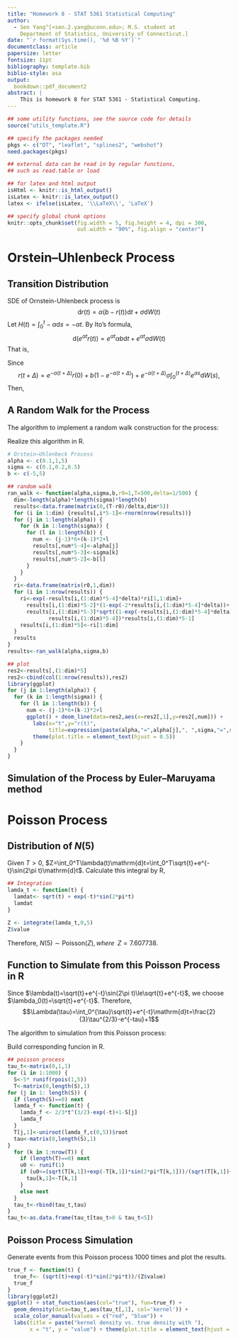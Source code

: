 ```yaml
---
title: "Homework 8 - STAT 5361 Statistical Computing"
author:
  - Sen Yang^[<sen.2.yang@uconn.edu>; M.S. student at
    Department of Statistics, University of Connecticut.]
date: "`r format(Sys.time(), '%d %B %Y')`"
documentclass: article
papersize: letter
fontsize: 11pt
bibliography: template.bib
biblio-style: asa
output:
  bookdown::pdf_document2
abstract: |
    This is homework 8 for STAT 5361 - Statistical Computing.
---
```



```r
## some utility functions, see the source code for details
source("utils_template.R")

## specify the packages needed
pkgs <- c("DT", "leaflet", "splines2", "webshot")
need.packages(pkgs)

## external data can be read in by regular functions,
## such as read.table or load

## for latex and html output
isHtml <- knitr::is_html_output()
isLatex <- knitr::is_latex_output()
latex <- ifelse(isLatex, '\\LaTeX\\', 'LaTeX')

## specify global chunk options
knitr::opts_chunk$set(fig.width = 5, fig.height = 4, dpi = 300,
                      out.width = "90%", fig.align = "center")

```


# Orstein–Uhlenbeck Process {#sec:5.3.3}

## Transition Distribution

SDE of Ornstein-Uhlenbeck process is
$$\mathrm{d}r(t)=\alpha(b-r(t))\mathrm{d}t+\sigma\mathrm{d}W(t)$$
Let $H(t)=\int_0^{t}-\alpha\mathrm{d}s=-\alpha t$. 
By Ito's formula,
$$\mathrm{d}(e^{\alpha t}r(t))=e^{\alpha t}\alpha b\mathrm{d}t+e^{\alpha t}\sigma\mathrm{d}W(t)$$
That is,
\begin {align*}
    \int_0^{t}\mathrm{d}(e^{\alpha t}r(t)) &= \int_0^{t} e^{\alpha s}\alpha 
    b\mathrm{d}s+\int_0^{t} e^{\alpha s}\sigma\mathrm{d}W(s) \\
    e^{\alpha t}r(t)-e^{0}r(0) &= \alpha b\int_0^{t} e^{\alpha s}\mathrm{d}s+\sigma
    \int_0^{t} e^{\alpha s}\mathrm{d}W(s) \\
    r(t) &= e^{-\alpha t}r(0)+ b(1-e^{-\alpha t})+e^{-\alpha t}
    \sigma\int_0^{t} e^{\alpha s}\mathrm{d}W(s) \\
    e^{-\alpha\Delta}r(t) &= e^{-\alpha (t+\Delta)}r(0)+ b(e^{-\alpha\Delta}-e^{-\alpha 
    (t+\Delta)})+e^{-\alpha (t+\Delta)} \sigma\int_0^{t} e^{\alpha s}\mathrm{d}W(s) 
\end {align*}

Since $$r(t+\Delta) = e^{-\alpha (t+\Delta)}r(0)+ b(1-e^{-\alpha (t+\Delta)})+e^{-\alpha 
    (t+\Delta)} \sigma\int_0^{(t+\Delta)} e^{\alpha s}\mathrm{d}W(s),$$
Then,
\begin {align*}
    r(t+\Delta) &= e^{-\alpha\Delta}r(t)+b(1-e^{-\alpha\Delta})+e^{-\alpha 
    (t+\Delta)}\sigma\int_t^{(t+\Delta)} e^{\alpha s}\mathrm{d}W(s) \\
    &= e^{-\alpha\Delta}r(t)+b(1-e^{-\alpha\Delta})+e^{-\alpha 
    (t+\Delta)}\sigma\sqrt{\int_t^{(t+\Delta)} e^{2\alpha s}\mathrm{d}s}Z \\
    &= e^{-\alpha\Delta}r(t)+b(1-e^{-\alpha\Delta})+e^{-\alpha
    (t+\Delta)}\sigma\sqrt{\frac{e^{2\alpha(t+\Delta)}-e^{2\alpha}}{2\alpha}}Z \\
    &= e^{-\alpha\Delta}r(t)+b(1-e^{-2\alpha\Delta})+\sigma\sqrt{\frac{1-e^
    {-\alpha\Delta}}{2\alpha}}Z \\
\end {align*}

## A Random Walk for the Process

The algorithm to implement a random walk construction for the process:

\begin{algorithm} [H]
\caption{Implement a random walk construction for the process}
\begin{algorithmic} 
\STATE Step 1: Set $r(0)=1, i=1,\Delta=1/500$.
\STATE Step 2: Sample $Z_i\sim N(0,1) $.
\STATE Step 3: compute $r(i)$.
\STATE Step 4: $i=i+\Delta$.
 \IF {$i>\frac{500-1}{1/500}=249500$}
 \STATE Break the loop.
 \ELSE
 \STATE Return Step 2.
 \ENDIF
\end{algorithmic}
\end{algorithm}

Realize this algorithm in R.
```r
# Orstein–Uhlenbeck Process
alpha <- c(0.1,1,5)
sigma <- c(0.1,0.2,0.5)
b <- c(-5,5)

## random walk
ran_walk <- function(alpha,sigma,b,r0=1,T=500,delta=1/500) {
  dim<-length(alpha)*length(sigma)*length(b)
  results<-data.frame(matrix(0,(T-r0)/delta,dim*5))
  for (i in 1:dim) {results[,i*5-1]<-rnorm(nrow(results))}
  for (j in 1:length(alpha)) {
    for (k in 1:length(sigma)) {
      for (l in 1:length(b)) {
        num <- (j-1)*6+(k-1)*2+l
        results[,num*5-4]<-alpha[j]
        results[,num*5-3]<-sigma[k]
        results[,num*5-2]<-b[l]
      }
    }
  }
  ri<-data.frame(matrix(r0,1,dim))
  for (i in 1:nrow(results)) {
    ri<-exp(-results[i,(1:dim)*5-4]*delta)*ri[1,1:dim]+
      results[i,(1:dim)*5-2]*(1-exp(-2*results[i,(1:dim)*5-4]*delta))+
      results[i,(1:dim)*5-3]*sqrt((1-exp(-results[i,(1:dim)*5-4]*delta))/2/
             results[i,(1:dim)*5-4])*results[i,(1:dim)*5-1]
    results[i,(1:dim)*5]<-ri[1:dim]
  }
  results
}
results<-ran_walk(alpha,sigma,b)

## plot
res2<-results[,(1:dim)*5]
res2<-cbind(col(1:nrow(results)),res2)
library(ggplot)
for (j in 1:length(alpha)) {
  for (k in 1:length(sigma)) {
    for (l in 1:length(b)) {
      num <- (j-1)*6+(k-1)*2+l
      ggplot() + deom_line(data=res2,aes(x=res2[,1],y=res2[,num])) + 
        labs(x="t",y="r(t)",
             title=expression(paste(alpha,"=",alpha[j],", ",sigma,"=",sigma[k],", b=",b[l]))) + 
        theme(plot.title = element_text(hjust = 0.5))
    }
  }
}
```

## Simulation of the Process by Euler–Maruyama method
# Poisson Process
## Distribution of $N(5)$

Given $T>0$, $Z=\int_0^T\lambda(t)\mathrm{d}t=\int_0^T\sqrt{t}+e^{-t}\sin(2\pi t)\mathrm{d}t$.
Calculate this integral by R,

``` r
## Integration
lamda_t <- function(t) {
  lamdat<- sqrt(t) + exp(-t)*sin(2*pi*t)
  lamdat
}

Z <- integrate(lamda_t,0,5)
Z$value
```

Therefore, $N(5)\sim \mathrm{Poisson}(Z), where\;\;Z=7.607738.$

## Function to Simulate from this Poisson Process in R

Since $\lambda(t)=\sqrt{t}+e^{-t}\sin(2\pi t)\le\sqrt{t}+e^{-t}$, we choose $\lambda_0(t)=\sqrt{t}+e^{-t}$.
Therefore,
$$\Lambda(\tau)=\int_0^{\tau}\sqrt{t}+e^{-t}\mathrm{d}t=\frac{2}{3}\tau^{2/3}-e^{-tau}+1$$

The algorithm to simulation from this Poisson process:
\begin{algorithm} [H]
\caption{Simulation from a Poisson process}
\begin{algorithmic} 
\STATE Step 1: Derive mean function $\Lambda(\tau)$ by $\Lambda(\tau)=\int_0^{\tau}\lambda(t)\mathrm{d}t$
\STATE Step 2: Generate $S_1,S_2,...,$ from a homogeneous Poisson process with rate one
\STATE Step 3: Let $T_i=\Lambda^{-1}(S_i), i=1,2,...$
\STATE Step 4: Sample $U \sim Unif(0,1)$, for each $i$
\IF {$U < \lambda(T_i)/\lambda_0(T_i)$}
\STATE Return $T_i$
\ELSE 
\STATE Go to Step 3.
\ENDIF
\end{algorithmic}
\end{algorithm}

Build corresponding funcion in R.

``` r
## poisson process
tau_t<-matrix(0,1,1)
for (i in 1:1000) {
  S<-5* runif(rpois(1,5))
  T<-matrix(0,length(S),1)
for (j in 1: length(S)) {
  if (length(S)==0) next
  lamda_f <- function(t) {
    lamda_f <- 2/3*t^(3/2)-exp(-t)+1-S[j]
    lamda_f
  }
  T[j,1]<-uniroot(lamda_f,c(0,5))$root
  tau<-matrix(0,length(S),1)
}
  for (k in 1:nrow(T)) {
    if (length(T)==0) next
    u0 <- runif(1)
    if (u0<=(sqrt(T[k,1])+exp(-T[k,1])*sin(2*pi*T[k,1]))/(sqrt(T[k,1])+exp(-T[k,1]))) {
      tau[k,1]<-T[k,1]
    }
    else next
  }
  tau_t<-rbind(tau_t,tau)
}
tau_t<-as.data.frame(tau_t[tau_t>0 & tau_t<5])
```

## Poisson Process Simulation
Generate events from this Poisson process 1000 times and plot the results.

``` r
true_f <- function(t) {
  true_f<- (sqrt(t)+exp(-t)*sin(2*pi*t))/(Z$value)
  true_f
}
library(ggplot2)
ggplot() + stat_function(aes(col="true"), fun=true_f) +
  geom_density(data=tau_t,aes(tau_t[,1], col='kernel')) + 
  scale_color_manual(values = c("red", "blue")) +
  labs(title = paste("kernel density vs. true density with "),
       x = "t", y = "value") + theme(plot.title = element_text(hjust = 0.5))
```





